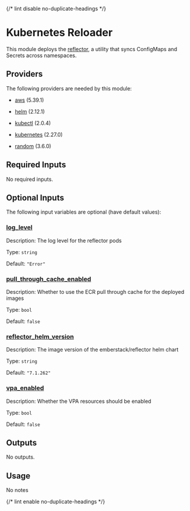 
{/* lint disable no-duplicate-headings */}

# Kubernetes Reloader

<ModuleHeader name="kube_reflector" sourceHref="https://github.com/Panfactum/stack/tree/__PANFACTUM_VERSION_EDGE__/packages/infrastructure/kube_reflector" status="stable" type="live" />

This module deploys the [reflector](https://github.com/emberstack/kubernetes-reflector), a utility that syncs ConfigMaps and Secrets across namespaces.

## Providers

The following providers are needed by this module:

* [aws](https://registry.terraform.io/providers/hashicorp/aws/5.39.1/docs) (5.39.1)

* [helm](https://registry.terraform.io/providers/hashicorp/helm/2.12.1/docs) (2.12.1)

* [kubectl](#requirement_kubectl) (2.0.4)

* [kubernetes](https://registry.terraform.io/providers/hashicorp/kubernetes/2.27.0/docs) (2.27.0)

* [random](https://registry.terraform.io/providers/hashicorp/random/3.6.0/docs) (3.6.0)

## Required Inputs

No required inputs.

## Optional Inputs

The following input variables are optional (have default values):

### <a name="input_log_level" /> [log\_level](#input_log_level)

Description: The log level for the reflector pods

Type: `string`

Default: `"Error"`

### <a name="input_pull_through_cache_enabled" /> [pull\_through\_cache\_enabled](#input_pull_through_cache_enabled)

Description: Whether to use the ECR pull through cache for the deployed images

Type: `bool`

Default: `false`

### <a name="input_reflector_helm_version" /> [reflector\_helm\_version](#input_reflector_helm_version)

Description: The image version of the emberstack/reflector helm chart

Type: `string`

Default: `"7.1.262"`

### <a name="input_vpa_enabled" /> [vpa\_enabled](#input_vpa_enabled)

Description: Whether the VPA resources should be enabled

Type: `bool`

Default: `false`

## Outputs

No outputs.

## Usage

No notes

{/* lint enable no-duplicate-headings */}
